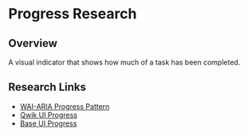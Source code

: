 # Progress Research

## Overview
A visual indicator that shows how much of a task has been completed.

## Research Links
- [WAI-ARIA Progress Pattern](https://www.w3.org/WAI/ARIA/apg/patterns/meter/)
- [Qwik UI Progress](https://github.com/qwikifiers/qwik-ui/tree/main/packages/kit-headless/src/components/progress)
- [Base UI Progress](https://base-ui.com/react/components/progress)
